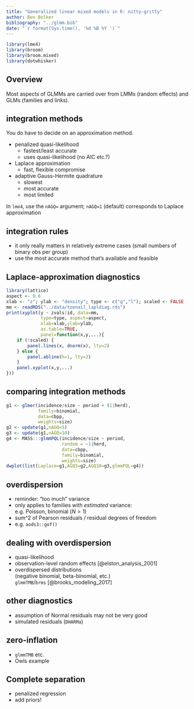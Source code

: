 ```yaml
---
title: "Generalized linear mixed models in R: nitty-gritty"
author: Ben Bolker
bibliography: "../glmm.bib"
date: "`r format(Sys.time(), '%d %B %Y ')`"
---
```


```r
library(lme4)
library(broom)
library(broom.mixed)
library(dotwhisker)
```
        
## Overview

Most aspects of GLMMs are carried over from LMMs (random effects) and GLMs (families and links).

## integration methods

You do have to decide on an approximation method.

- penalized quasi-likelihood
    - fastest/least accurate
	- uses quasi-likelihood (no AIC etc.?)
- Laplace approximation
    - fast, flexible compromise
- adaptive Gauss-Hermite quadrature
    - slowest
    - most accurate
    - most limited

In `lme4`, use the `nAGQ=` argument; `nAGQ=1` (default) corresponds to Laplace approximation

## integration rules

- it only really matters in relatively extreme cases (small numbers of binary obs per group)
- use the most accurate method that's available and feasible

## Laplace-approximation diagnostics

```r
library(lattice)
aspect <- 0.6
xlab <- "z"; ylab <- "density"; type <- c("g","l"); scaled <- FALSE
mm <- readRDS("../data/toenail_lapldiag.rds")
print(xyplot(y ~ zvals|id, data=mm,
             type=type, aspect=aspect,
             xlab=xlab,ylab=ylab,
             as.table=TRUE,
             panel=function(x,y,...){
    if (!scaled) {
        panel.lines(x, dnorm(x), lty=2)
    } else {
        panel.abline(h=1, lty=2)
    }
    panel.xyplot(x,y,...)
}))
```

## comparing integration methods

```r
g1 <- glmer(incidence/size ~ period + (1|herd),
            family=binomial,
            data=cbpp,
            weights=size)
g2 <- update(g1,nAGQ=5)
g3 <- update(g1,nAGQ=10)
g4 <- MASS:::glmmPQL(incidence/size ~ period,
                     random = ~1|herd,
                     data=cbpp,
                     family=binomial,
                     weights=size)
dwplot(list(Laplace=g1,AGQ5=g2,AGQ10=g3,glmmPQL=g4))
```      
      
## overdispersion

- reminder: "too much" variance
- only applies to families with *estimated* variance:  
e.g. Poisson, binomial ($N>1$)
- sum^2 of Pearson residuals / residual degrees of freedom
- e.g. `aods3::gof()`

## dealing with overdispersion

- quasi-likelihood
- observation-level random effects [@elston_analysis_2001]
- overdispersed distributions  
(negative binomial, beta-binomial, etc.)  
`glmmTMB`/`brms` [@brooks_modeling_2017]

## other diagnostics

- assumption of Normal residuals may not be very good
- simulated residuals (`DHARMa`)

## zero-inflation

- `glmmTMB` etc.
- Owls example

## Complete separation

- penalized regression
- add priors!

